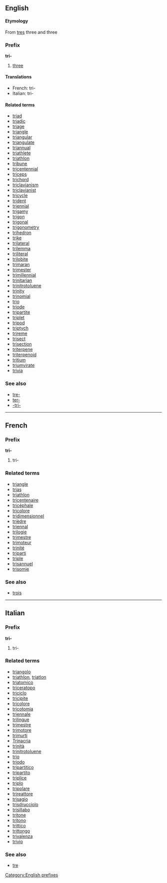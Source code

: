 ==English==
====Etymology====
From {{L.}} [[tres]] three and {{Gr.}} [[]] three
===Prefix===
[[Category:English prefixes]]
'''tri-'''

#[[three]]

====Translations====
*French: tri-
*Italian: tri-

====Related terms====
*[[triad]]
*[[triadic]]
*[[triage]]
*[[triangle]]
*[[triangular]]
*[[triangulate]]
*[[triannual]]
*[[triathlete]]
*[[triathlon]]
*[[tribune]]
*[[tricentennial]]
*[[triceps]]
*[[trichord]]
*[[triclavianism]]
*[[triclavianist]]
*[[tricycle]]
*[[trident]]
*[[triennial]]
*[[trigamy]]
*[[trigon]]
*[[trigonal]]
*[[trigonometry]]
*[[trihedron]]
*[[trike]]
*[[trilateral]]
*[[trilemma]]
*[[triliteral]]
*[[trilobite]]
*[[trimaran]]
*[[trimester]]
*[[trimillennial]]
*[[trinitarian]]
*[[trinitrotoluene]]
*[[trinity]]
*[[trinomial]]
*[[trio]]
*[[triode]]
*[[tripartite]]
*[[triplet]]
*[[tripod]]
*[[triptych]]
*[[trireme]]
*[[trisect]]
*[[trisection]]
*[[triterpene]]
*[[triterpenoid]]
*[[tritium]]
*[[triumvirate]]
*[[trivia]]

===See also===
*[[tre-]]
*[[ter-]]
*[[-tri-]]

----
==French==
===Prefix===
'''tri-'''

#tri-

===Related terms===
*[[triangle]]
*[[trias]]
*[[triathlon]]
*[[tricentenaire]]
*[[tricéphale]]
*[[tricolore]]
*[[tridimensionnel]]
*[[trièdre]]
*[[triennal]]
*[[trilogie]]
*[[trimestre]]
*[[trimoteur]]
*[[trinité]]
*[[triparti]]
*[[triple]]
*[[trisannuel]]
*[[trisomie]]

===See also===
*[[trois]]

----
==Italian==
===Prefix===
'''tri-'''

#tri-

===Related terms===
*[[triangolo]]
*[[triathlon#Italian|triathlon]], [[triatlon]]
*[[triatomico]]
*[[triceratopo]]
*[[triciclo]]
*[[tricipite]]
*[[tricolore]]
*[[tricotomia]]
*[[triennale]]
*[[trilingue]]
*[[trimestre]]
*[[trimotore]]
*[[trimurti]]
*[[Trinacria]]
*[[trinità]]
*[[trinitrotoluene]]
*[[trio]]
*[[triodo]]
*[[tripartitico]]
*[[tripartito]]
*[[triplice]]
*[[triplo]]
*[[tripolare]]
*[[trireattore]]
*[[trisagio]]
*[[trisdrucciolo]]
*[[trisillabo]]
*[[tritone]]
*[[tritono]]
*[[trittico]]
*[[trittongo]]
*[[trivalenza]]
*[[trivio]]

===See also===
*[[tre]]